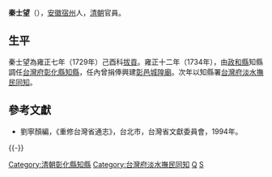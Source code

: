 '''秦士望'''（{{bd|？||？||}}），[[安徽|安徽]][[宿州|宿州]]人，[[清朝|清朝]]官員。

== 生平 ==
秦士望為雍正七年（1729年）己酉科[[拔貢|拔貢]]。雍正十二年（1734年），由[[政和縣|政和縣]]知縣調任[[台灣府|台灣府]][[彰化縣|彰化縣]][[知縣|知縣]]，任內曾捐俸興建[[彰邑城隍廟|彰邑城隍廟]]{{r|黃}}。次年以知縣署[[台灣府淡水撫民同知|台灣府淡水撫民同知]]。

==參考文獻==
*劉寧顏編，《重修台灣省通志》，台北市，台灣省文獻委員會，1994年。
{{reflist|refs=
<ref name="黃">{{cite book|author=黃伯芸 |title=《台灣的城隍廟》 |publisher=遠足文化 |location=台北縣新店市 |isbn=986-7630-71-8 |pages=106頁|date=2006年2月}}</ref>
}}

{{-}}
{{start box}}
{{s-off}}
{{Succession box|[[陳同善|陳同善]]|[[劉靖|劉靖]]|[[台灣府|台灣府]][[彰化縣|彰化縣]][[知縣|知縣]]|<small>雍正十二年（1734年）上任</small>}}
{{Succession box|[[徐治民|徐治民]]|[[趙奇芳|趙奇芳]]|[[台灣府淡水撫民同知|台灣府淡水撫民同知]]|<small>雍正十三年（1735年）上任</small>}}
{{end box}}

[[Category:清朝彰化縣知縣|Category:清朝彰化縣知縣]]
[[Category:台灣府淡水撫民同知|Category:台灣府淡水撫民同知]]
[[Category:宿州人|Q]]
[[Category:秦姓|S]]